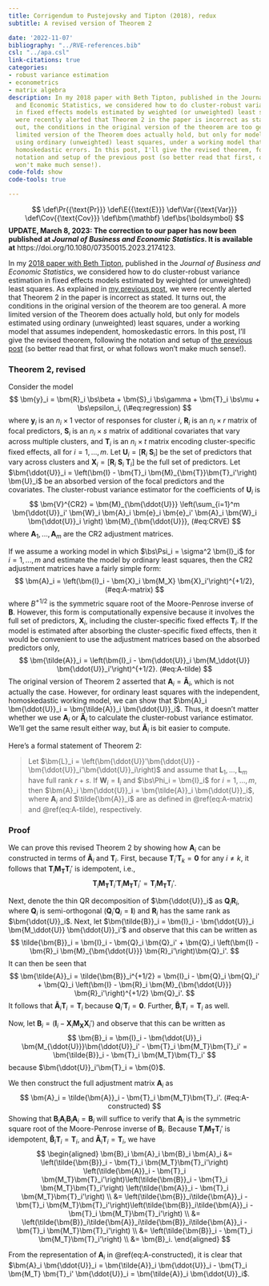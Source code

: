 ```yaml
---
title: Corrigendum to Pustejovsky and Tipton (2018), redux
subtitle: A revised version of Theorem 2

date: '2022-11-07'
bibliography: "../RVE-references.bib"
csl: "../apa.csl"
link-citations: true
categories:
- robust variance estimation
- econometrics
- matrix algebra
description: In my 2018 paper with Beth Tipton, published in the Journal of Business
  and Economic Statistics, we considered how to do cluster-robust variance estimation
  in fixed effects models estimated by weighted (or unweighted) least squares. We
  were recently alerted that Theorem 2 in the paper is incorrect as stated. It turns
  out, the conditions in the original version of the theorem are too general. A more
  limited version of the Theorem does actually hold, but only for models estimated
  using ordinary (unweighted) least squares, under a working model that assumes independent,
  homoskedastic errors. In this post, I'll give the revised theorem, following the
  notation and setup of the previous post (so better read that first, or what follows
  won't make much sense!).
code-fold: show
code-tools: true

---
```


$$
\def\Pr{{\text{Pr}}}
\def\E{{\text{E}}}
\def\Var{{\text{Var}}}
\def\Cov{{\text{Cov}}}
\def\bm{\mathbf}
\def\bs{\boldsymbol}
$$
__UPDATE, March 8, 2023: The correction to our paper has now been published at *Journal of Business and Economic Statistics*. It is available at__ https://doi.org/10.1080/07350015.2023.2174123.

In my [2018 paper with Beth Tipton](/publication/rve-in-fixed-effects-models/), published in the _Journal of Business and Economic Statistics_, we considered how to do cluster-robust variance estimation in fixed effects models estimated by weighted (or unweighted) least squares. As explained in [my previous post](/pusto-tipton-2018-theorem-2/), we were recently alerted that Theorem 2 in the paper is incorrect as stated. It turns out, the conditions in the original version of the theorem are too general. A more limited version of the Theorem does actually hold, but only for models estimated using ordinary (unweighted) least squares, under a working model that assumes independent, homoskedastic errors. In this post, I'll give the revised theorem, following the notation and setup of [the previous post](/pusto-tipton-2018-theorem-2/) (so better read that first, or what follows won't make much sense!).

### Theorem 2, revised

Consider the model
$$
\bm{y}_i = \bm{R}_i \bs\beta + \bm{S}_i \bs\gamma + \bm{T}_i \bs\mu + \bs\epsilon_i, (\#eq:regression)
$$
where $\bm{y}_i$ is an $n_i \times 1$ vector of responses for cluster $i$, $\bm{R}_i$ is an $n_i \times r$ matrix of focal predictors, $\bm{S}_i$ is an $n_i \times s$ matrix of additional covariates that vary across multiple clusters, and $\bm{T}_i$ is an $n_i \times t$ matrix encoding cluster-specific fixed effects, all for $i = 1,...,m$. Let $\bm{U}_i = \left[ \bm{R}_i \ \bm{S}_i \right]$ be the set of predictors that vary across clusters and $\bm{X}_i = \left[ \bm{R}_i \ \bm{S}_i \ \bm{T}_i \right]$ be the full set of predictors. Let $\bm{\ddot{U}}_i = \left(\bm{I} - \bm{T}_i \bm{M}_{\bm{T}}\bm{T}_i'\right) \bm{U}_i$ be an absorbed version of the focal predictors and the covariates. The cluster-robust variance estimator for the coefficients of $\bm{U}_i$ is
$$
\bm{V}^{CR2} = \bm{M}_{\bm{\ddot{U}}} \left(\sum_{i=1}^m \bm{\ddot{U}}_i' \bm{W}_i \bm{A}_i \bm{e}_i \bm{e}_i' \bm{A}_i \bm{W}_i \bm{\ddot{U}}_i \right) \bm{M}_{\bm{\ddot{U}}},
(#eq:CRVE)
$$
where $\bm{A}_1,...,\bm{A}_m$ are the CR2 adjustment matrices. 

If we assume a working model in which $\bs\Psi_i = \sigma^2 \bm{I}_i$ for $i = 1,...,m$ and estimate the model by ordinary least squares, then the CR2 adjustment matrices have a fairly simple form:
$$
\bm{A}_i = \left(\bm{I}_i - \bm{X}_i \bm{M_X} \bm{X}_i'\right)^{+1/2},
(#eq:A-matrix)
$$
where $B^{+1/2}$ is the symmetric square root of the Moore-Penrose inverse of $\bm{B}$. However, this form is computationally expensive because it involves the full set of predictors, $\bm{X}_i$, including the cluster-specific fixed effects $\bm{T}_i$. If the model is estimated after absorbing the cluster-specific fixed effects, then it would be convenient to use the adjustment matrices based on the absorbed predictors only, 
$$
\bm{\tilde{A}}_i = \left(\bm{I}_i - \bm{\ddot{U}}_i \bm{M_\ddot{U}} \bm{\ddot{U}}_i'\right)^{+1/2}.
(#eq:A-tilde)
$$
The original version of Theorem 2 asserted that $\bm{A}_i = \bm{\tilde{A}}_i$, which is not actually the case. However, for ordinary least squares with the independent, homoskedastic working model, we can show that $\bm{A}_i \bm{\ddot{U}}_i = \bm{\tilde{A}}_i \bm{\ddot{U}}_i$. Thus, it doesn't matter whether we use $\bm{A}_i$ or $\bm{\tilde{A}}_i$ to calculate the cluster-robust variance estimator. We'll get the same result either way, but  $\bm{\tilde{A}}_i$ is bit easier to compute.

Here's a formal statement of Theorem 2:

> Let $\bm{L}_i = \left(\bm{\ddot{U}}'\bm{\ddot{U}} - \bm{\ddot{U}}_i'\bm{\ddot{U}}_i\right)$ and assume that $\bm{L}_1,...,\bm{L}_m$ have full rank $r + s$. If $\bm{W}_i = \bm{I}_i$ and $\bs\Phi_i = \bm{I}_i$ for $i = 1,...,m$, then $\bm{A}_i \bm{\ddot{U}}_i = \bm{\tilde{A}}_i \bm{\ddot{U}}_i$, where $\bm{A}_i$ and $\tilde{\bm{A}}_i$ are as defined in \@ref(eq:A-matrix) and \@ref(eq:A-tilde), respectively.

### Proof

We can prove this revised Theorem 2 by showing how $\bm{A}_i$ can be constructed in terms of $\bm{\tilde{A}}_i$ and $\bm{T}_i$. First, because $\bm{T}_i'\bm{T}_k = \bm{0}$ for any $i \neq k$, it follows that $\bm{T}_i \bm{M_T} \bm{T}_i'$ is idempotent, i.e.,
$$
\bm{T}_i \bm{M_T} \bm{T}_i' \bm{T}_i \bm{M_T} \bm{T}_i' = \bm{T}_i \bm{M_T} \bm{T}_i'.
$$

Next, denote the thin QR decomposition of $\bm{\ddot{U}}_i$ as $\bm{Q}_i \bm{R}_i$, where $\bm{Q}_i$ is semi-orthogonal $(\bm{Q}_i'\bm{Q}_i = \bm{I})$ and $\bm{R}_i$ has the same rank as $\bm{\ddot{U}}_i$. Next, let $\bm{\tilde{B}}_i = \bm{I}_i - \bm{\ddot{U}}_i \bm{M_\ddot{U}} \bm{\ddot{U}}_i'$ and observe that this can be written as
$$
\tilde{\bm{B}}_i = \bm{I}_i - \bm{Q}_i \bm{Q}_i' + \bm{Q}_i \left(\bm{I} - \bm{R}_i \bm{M}_{\bm{\ddot{U}}} \bm{R}_i'\right)\bm{Q}_i'.
$$
It can then be seen that
$$
\bm{\tilde{A}}_i = \tilde{\bm{B}}_i^{+1/2} = \bm{I}_i - \bm{Q}_i \bm{Q}_i' + \bm{Q}_i \left(\bm{I} - \bm{R}_i \bm{M}_{\bm{\ddot{U}}} \bm{R}_i'\right)^{+1/2} \bm{Q}_i'.
$$
It follows that $\bm{\tilde{A}}_i \bm{T}_i = \bm{T}_i$ because $\bm{Q}_i'\bm{T}_i = \bm{0}$. Further, $\bm{\tilde{B}}_i \bm{T}_i = \bm{T}_i$ as well.

Now, let $\bm{B}_i = \left(\bm{I}_i - \bm{X}_i \bm{M_X} \bm{X}_i'\right)$ and observe that this can be written as
$$
\bm{B}_i = \bm{I}_i - \bm{\ddot{U}}_i \bm{M_{\ddot{U}}}\bm{\ddot{U}}_i' - \bm{T}_i \bm{M_T}\bm{T}_i' = \bm{\tilde{B}}_i - \bm{T}_i \bm{M_T}\bm{T}_i'
$$
because $\bm{\ddot{U}}_i'\bm{T}_i = \bm{0}$.

We then construct the full adjustment matrix $\bm{A}_i$ as
$$
\bm{A}_i = \tilde{\bm{A}}_i - \bm{T}_i \bm{M_T}\bm{T}_i'.
(#eq:A-constructed)
$$
Showing that $\bm{B}_i \bm{A}_i \bm{B}_i \bm{A}_i = \bm{B}_i$ will suffice to verify that $\bm{A}_i$ is the symmetric square root of the Moore-Penrose inverse of $\bm{B}_i$. Because $\bm{T}_i \bm{M_T} \bm{T}_i'$ is idempotent, $\bm{\tilde{B}}_i \bm{T}_i = \bm{T}_i$, and $\bm{\tilde{A}}_i \bm{T}_i = \bm{T}_i$, we have
$$
\begin{aligned}
\bm{B}_i \bm{A}_i \bm{B}_i \bm{A}_i &= \left(\tilde{\bm{B}}_i - \bm{T}_i \bm{M_T}\bm{T}_i'\right) \left(\tilde{\bm{A}}_i - \bm{T}_i \bm{M_T}\bm{T}_i'\right)\left(\tilde{\bm{B}}_i - \bm{T}_i \bm{M_T}\bm{T}_i'\right) \left(\tilde{\bm{A}}_i - \bm{T}_i \bm{M_T}\bm{T}_i'\right) \\
&= \left(\tilde{\bm{B}}_i\tilde{\bm{A}}_i - \bm{T}_i \bm{M_T}\bm{T}_i'\right)\left(\tilde{\bm{B}}_i\tilde{\bm{A}}_i - \bm{T}_i \bm{M_T}\bm{T}_i'\right) \\
&= \left(\tilde{\bm{B}}_i\tilde{\bm{A}}_i\tilde{\bm{B}}_i\tilde{\bm{A}}_i - \bm{T}_i \bm{M_T}\bm{T}_i'\right) \\
&= \left(\tilde{\bm{B}}_i - \bm{T}_i \bm{M_T}\bm{T}_i'\right) \\
&= \bm{B}_i.
\end{aligned}
$$

From the representation of $\bm{A}_i$ in \@ref(eq:A-constructed), it is clear that $\bm{A}_i \bm{\ddot{U}}_i = \bm{\tilde{A}}_i \bm{\ddot{U}}_i - \bm{T}_i \bm{M_T} \bm{T}_i' \bm{\ddot{U}}_i = \bm{\tilde{A}}_i \bm{\ddot{U}}_i$.
